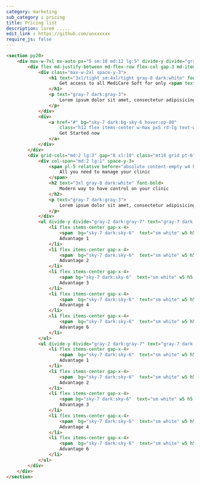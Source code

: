 ```yaml
---
category: marketing
sub_category : pricing
title: Pricing list
description: lorem .....
edit_link : https://github.com/unxxxxxx
require_js: false
---
```


```html
<section py20>
    <div max-w-7xl mx-auto px="5 sm:10 md:12 lg:5" divide-y divide="gray-2 dark:gray-7" >
        <div flex md-justify-between md-flex-row flex-col gap-3 md-items-cente>
            <div class="max-w-2xl space-y-3">
                <h1 text="3xl/tight sm:4xl/tight gray-8 dark:white" font-bold>
                    Get access to all MediCare Soft for only <span text="sky-7 dark:sky-6">$1200</span>
                </h1>
                <p text="gray-7 dark:gray-3">
                    Lorem ipsum dolor sit amet, consectetur adipisicing elit. Sapiente, deserunt atque.
                </p>
            </div>
            <div>
                <a href="#" bg="sky-7 dark:bg-sky-6 hover:op-80"
                    class="h12 flex items-center w-max px5 rd-lg text-white transition ease-linear">
                    Get Started now
                </a>
            </div>
        </div>
        <div grid-cols="md:2 lg:3" gap="8 xl:10" class="mt16 grid pt-6">
            <div col-span="md:2 lg:1" space-y-3>
                <span pl-5 relative before="absolute content-empty w4 h0.5 rd-md left-0 top-1/2 bg-sky-7 dark:bg-sky-6" text="sky-7 dark:sky-5">
                    All you need to manage your clinic
                </span>
                <h2 text="3xl gray-8 dark:white" font-bold>
                    Modern way to have control on your clinic
                </h2>
                <p text="gray-7 dark:gray-3">
                    Lorem ipsum dolor sit amet, consectetur adipisicing elit. Sapiente, deserunt atque.
                </p>
            </div>
            <ul divide-y divide="gray-2 dark:gray-7" text="gray-7 dark:gray-3" class="children:py3 last-pb0 first-pt0">
                <li flex items-center gap-x-4>
                    <span  bg="sky-7 dark:sky-6"  text="sm white" w5 h5 flex items-center justify-center rd-full>&check;</span>
                    Advantage 1
                </li>
                <li flex items-center gap-x-4>
                    <span  bg="sky-7 dark:sky-6"  text="sm white" w5 h5 flex items-center justify-center rd-full>&check;</span>
                    Advantage 2
                </li>
                <li flex items-center gap-x-4>
                    <span bg="sky-7 dark:sky-6"  text="sm white" w5 h5 flex items-center justify-center rd-full>&check;</span>
                    Advantage 3
                </li>
                <li flex items-center gap-x-4>
                    <span  bg="sky-7 dark:sky-6"  text="sm white" w5 h5 flex items-center justify-center rd-full>&check;</span>
                    Advantage 4
                </li>
                <li flex items-center gap-x-4>
                    <span  bg="sky-7 dark:sky-6"  text="sm white" w5 h5 flex items-center justify-center rd-full>&check;</span>
                    Advantage 6
                </li>
            </ul>
            <ul divide-y divide="gray-2 dark:gray-7" text="gray-7 dark:gray-3" class="children:py3 last-pb0 first-pt0">
                <li flex items-center gap-x-4>
                    <span  bg="sky-7 dark:sky-6"  text="sm white" w5 h5 flex items-center justify-center rd-full>&check;</span>
                    Advantage 1
                </li>
                <li flex items-center gap-x-4>
                    <span  bg="sky-7 dark:sky-6"  text="sm white" w5 h5 flex items-center justify-center rd-full>&check;</span>
                    Advantage 2
                </li>
                <li flex items-center gap-x-4>
                    <span bg="sky-7 dark:sky-6"  text="sm white" w5 h5 flex items-center justify-center rd-full>&check;</span>
                    Advantage 3
                </li>
                <li flex items-center gap-x-4>
                    <span  bg="sky-7 dark:sky-6"  text="sm white" w5 h5 flex items-center justify-center rd-full>&check;</span>
                    Advantage 4
                </li>
                <li flex items-center gap-x-4>
                    <span  bg="sky-7 dark:sky-6"  text="sm white" w5 h5 flex items-center justify-center rd-full>&check;</span>
                    Advantage 6
                </li>
            </ul>
        </div>
    </div>
</section>
```